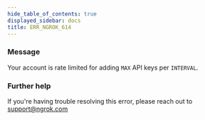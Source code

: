 ```yaml
---
hide_table_of_contents: true
displayed_sidebar: docs
title: ERR_NGROK_614
---
```


### Message

Your account is rate limited for adding `MAX` API keys per `INTERVAL`.

### Further help

If you're having trouble resolving this error, please reach out to [support@ngrok.com](mailto:support@ngrok.com?subject=Help%20with%20ERR_NGROK_614)
